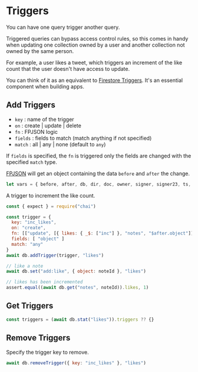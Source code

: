 # Triggers

You can have one query trigger another query.

Triggered queries can bypass access control rules, so this comes in handy when updating one collection owned by a user and another collection not owned by the same person.

For example, a user likes a tweet, which triggers an increment of the like count that the user doesn't have access to update.

You can think of it as an equivalent to [Firestore Triggers](https://firebase.google.com/docs/functions/firestore-events?gen=2nd). It's an essential component when building apps.

## Add Triggers

- `key` : name of the trigger
- `on` : create | update | delete
- `fn` : FPJSON logic
- `fields` : fields to match (match anything if not specified)
- `match` : all | any | none (default to `any`)

If `fields` is specified, the `fn` is triggered only the fields are changed with the specified `match` type.

[FPJSON](https://fpjson.weavedb.dev/) will get an object containing the data `before` and `after` the change.

```javascript
let vars = { before, after, db, dir, doc, owner, signer, signer23, ts, ts64 }

```

A trigger to increment the like count.

```javascript
const { expect } = require("chai")

const trigger = {
  key: "inc_likes",
  on: "create",
  fn: [["update", [{ likes: { _$: ["inc"] }, "notes", "$after.object"]]],
  fields: [ "object" ]
  match: "any"
}
await db.addTrigger(trigger, "likes")

// like a note
await db.set("add:like", { object: noteId }, "likes")

// likes has been incremented
assert.equal((await db.get("notes", noteId)).likes, 1)
```
## Get Triggers

```js
const triggers = (await db.stat("likes")).triggers ?? {}
```

## Remove Triggers

Specify the trigger key to remove.

```javascript
await db.removeTrigger({ key: "inc_likes" }, "likes")
```
